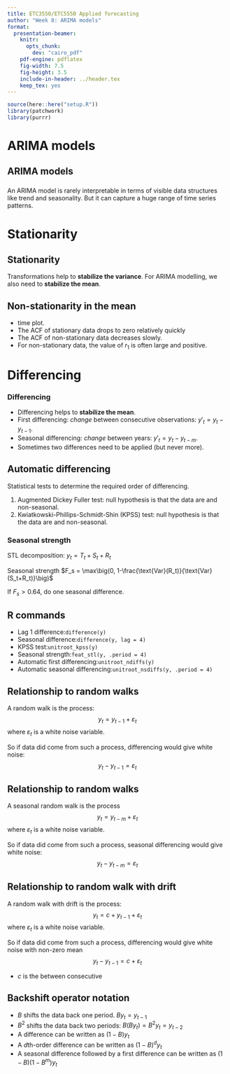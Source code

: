 ```yaml
---
title: ETC3550/ETC5550 Applied forecasting
author: "Week 8: ARIMA models"
format:
  presentation-beamer:
    knitr:
      opts_chunk:
        dev: "cairo_pdf"
    pdf-engine: pdflatex
    fig-width: 7.5
    fig-height: 3.5
    include-in-header: ../header.tex
    keep_tex: yes
---
```


```r
source(here::here("setup.R"))
library(patchwork)
library(purrr)
```

# ARIMA models

## ARIMA models

\begin{tabular}{@{}rl}
\textbf{AR}: & autoregressive (lagged observations as inputs)\\
\textbf{I}: & integrated (differencing to make series stationary)\\
\textbf{MA}: & moving average (lagged errors as inputs)
\end{tabular}

###
An ARIMA model is rarely interpretable in terms of visible data structures like trend and seasonality. But it can capture a huge range of time series patterns.

# Stationarity

## Stationarity
\fontsize{14}{16}\sf
\begin{block}{Definition}
If $\{y_t\}$ is a stationary time series, then for all $s$, the distribution of $(y_t,\dots,y_{t+s})$ does not depend on $t$.
\end{block}\pause\vspace*{-0.3cm}

Transformations help to **stabilize the variance**.\newline
For ARIMA modelling, we also need to **stabilize the mean**.

## Non-stationarity in the mean
\alert{Identifying non-stationary series}

* time plot.
* The ACF of stationary data drops to zero relatively quickly
* The ACF of non-stationary data decreases slowly.
* For non-stationary data, the value of $r_1$ is often large and positive.

# Differencing

### Differencing

* Differencing helps to **stabilize the mean**.
* First differencing: *change* between consecutive observations: $y'_t = y_t - y_{t-1}$.
* Seasonal differencing: *change* between years: $y'_t = y_t - y_{t-m}$.
* Sometimes two differences need to be applied (but never more).

## Automatic differencing
\fontsize{13}{16}\sf
Statistical tests to determine the required order of differencing.

  1. Augmented Dickey Fuller test: null hypothesis is that the data are \alert{non-stationary} and non-seasonal.
  2. Kwiatkowski-Phillips-Schmidt-Shin (KPSS) test: null hypothesis is that the data are \alert{stationary} and non-seasonal.

\only<2>{\begin{textblock}{4}(10.2,2.7)
\begin{alertblock}{}
H$_0$: non-stationary
\end{alertblock}
\end{textblock}}

\only<2>{\begin{textblock}{3}(12.4,4.05)
\begin{alertblock}{}
H$_0$: stationary
\end{alertblock}
\end{textblock}}

### Seasonal strength

STL decomposition: $y_t = T_t+S_t+R_t$

Seasonal strength $F_s = \max\big(0, 1-\frac{\text{Var}(R_t)}{\text{Var}(S_t+R_t)}\big)$

If $F_s > 0.64$, do one seasonal difference.

## R commands

* Lag 1 difference:\hfill `difference(y)`
* Seasonal difference:\hfill `difference(y, lag = 4)`
* KPSS test:\hfill `unitroot_kpss(y)`
* Seasonal strength:\hfill `feat_stl(y, .period = 4)`
* Automatic first differencing:\hfill `unitroot_ndiffs(y)`
* Automatic seasonal differencing:\newline\mbox{}\hfill `unitroot_nsdiffs(y, .period = 4)`

## Relationship to random walks

A random walk is the process:
$$y_t = y_{t-1} + \varepsilon_t$$
where $\varepsilon_t$ is a white noise variable.

So if data did come from such a process, differencing would give white noise:
$$y_t - y_{t-1} = \varepsilon_t$$

## Relationship to random walks

A seasonal random walk is the process
$$y_t = y_{t-m} + \varepsilon_t$$
where $\varepsilon_t$ is a white noise variable.

So if data did come from such a process, seasonal differencing would give white noise:
$$y_t - y_{t-m} = \varepsilon_t$$

## Relationship to random walk with drift

A random walk with drift is the process:
$$y_t = c + y_{t-1} + \varepsilon_t$$
where $\varepsilon_t$ is a white noise variable.

So if data did come from such a process, differencing would give white noise with non-zero mean
$$y_t - y_{t-1} = c + \varepsilon_t$$\vspace*{-1cm}

* $c$ is the \alert{average change} between consecutive \rlap{observations.}


## Backshift operator notation

* $B$ shifts the data back one period. $B y_{t} = y_{t - 1}$
* $B^2$ shifts the data back two periods: $B(By_{t}) = B^{2}y_{t} = y_{t-2}$
* A difference can be written as $(1 - B) y_{t}$
* A $d$th-order difference can be written as $(1 - B)^{d} y_{t}$
* A seasonal difference followed by a first difference can be written as
$(1-B)(1-B^m)y_t$
